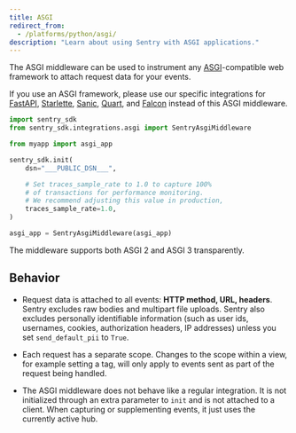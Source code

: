 ```yaml
---
title: ASGI
redirect_from:
  - /platforms/python/asgi/
description: "Learn about using Sentry with ASGI applications."
---
```


The ASGI middleware can be used to instrument any [ASGI](https://asgi.readthedocs.io/en/latest/)-compatible web framework to attach request data for your events.

<Note>

If you use an ASGI framework, please use our specific integrations for [FastAPI](/platforms/python/guides/fastapi/), [Starlette](/platforms/python/guides/starlette/), [Sanic](/platforms/python/guides/sanic/), [Quart](/platforms/python/guides/quart/), and [Falcon](/platforms/python/guides/falcon/) instead of this ASGI middleware.

</Note>

```python
import sentry_sdk
from sentry_sdk.integrations.asgi import SentryAsgiMiddleware

from myapp import asgi_app

sentry_sdk.init(
    dsn="___PUBLIC_DSN___",

    # Set traces_sample_rate to 1.0 to capture 100%
    # of transactions for performance monitoring.
    # We recommend adjusting this value in production,
    traces_sample_rate=1.0,
)

asgi_app = SentryAsgiMiddleware(asgi_app)
```

The middleware supports both ASGI 2 and ASGI 3 transparently.

## Behavior

- Request data is attached to all events: **HTTP method, URL, headers**. Sentry excludes raw bodies and multipart file uploads. Sentry also excludes personally identifiable information (such as user ids, usernames, cookies, authorization headers, IP addresses) unless you set `send_default_pii` to `True`.

- Each request has a separate scope. Changes to the scope within a view, for example setting a tag, will only apply to events sent as part of the request being handled.

- The ASGI middleware does not behave like a regular integration. It is not initialized through an extra parameter to `init` and is not attached to a client. When capturing or supplementing events, it just uses the currently active hub.
